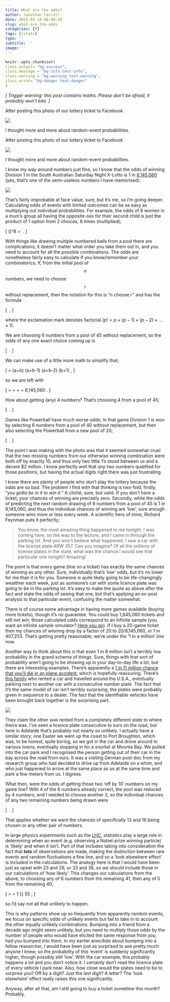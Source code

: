 ```yaml
---
title: What are the odds?
author: Jonathan Carroll
date: 2015-03-10 08:00:20
slug: what-are-the-odds
categories: [R]
tags: [rstats]
type: ''
subtitle: ''
image: ''
---
```


```r
knitr::opts_chunk$set(
class.output= "bg-success",
class.message = "bg-info text-info",
class.warning = "bg-warning text-warning",
class.error= "bg-danger text-danger"
)
```

_[ Trigger warning: this post contains maths. Please don't be afraid, it probably won't bite. ]_

After posting this photo of our lottery ticket to Facebook

![](http://jcarroll.com.au/wp-content/uploads/2015/03/soclose-300x166.jpg)

I thought more and more about random-event probabilities.

<!--more-->

After posting this photo of our lottery ticket to Facebook

![](http://jcarroll.com.au/wp-content/uploads/2015/03/soclose-300x166.jpg)

I thought more and more about random-event probabilities.

I know my way around numbers just fine, so I know that the odds of winning Division 1 in the South Australian Saturday Night X-Lotto is 1 in [8,145,060](https://tatts.com/salotteries/games/x-lotto) (yes, that's one of the semi-useless numbers I have memorised).

![](http://www.dawgpoundnation.com/wp-content/uploads/2014/12/post-26236-Han-Solo-never-tell-me-the-odd-Xg7f.gif)

That's fairly improbable at face value, sure, but it's me, so I'm going deeper. Calculating odds of events with limited outcomes can be as easy as multiplying out individual probabilities. For example, the odds of 8 women in a mum's group all having the opposite-sex for their second child is just the product of 1 option from 2 choices, 8 times (multiplied);

\[ \left(\frac{1}{2}\right)^8 = \frac{1}{256}\ . \]

With things like drawing multiple numbered balls from a pool there are complications; it doesn't matter what order you take them out in, and you need to account for all the possible combinations. The odds are nonetheless fairly easy to calculate if you know/remember your combinatorics; If, from the initial pool of $$n$$ numbers, we need to choose $$r$$ without replacement, then the notation for this is "n choose r" and has the formula

\[ \displaystyle{{n \choose r} = \frac{n!}{r!(n-r)!}}\ , \]

where the exclamation mark denotes factorial ($p! = p \times (p-1) \times (p-2) \times \ldots \times 1$).

We are choosing 6 numbers from a pool of 45 without replacement, so the odds of any one exact choice coming up is

\[ \displaystyle{{45 \choose 6} = \frac{45!}{6!\ 39!}}\ . \]

We can make use of a little more math to simplify that;

\[ \frac{(a+b)!}{b!} = (a+b) \times (a+b-1) \times (a+b-2) \times \ldots \times (b+1)\ , \]

so we are left with

\[ \frac{45!}{6!\ 39!} = \frac{(6+39)!}{6!\ 39!} = \frac{45 \times 44 \times 43 \times 42 \times 41 \times 40}{6 \times 5 \times 4 \times 3 \times 2 \times 1} = \frac{5864443200}{720} = 8,145,060\ . \]

How about getting (any) 4 numbers? That's choosing 4 from a pool of 45;

\[ \displaystyle{{45 \choose 4} = 148,995}\ . \]

Games like Powerball have much worse odds; In that game Division 1 is won by selecting 6 numbers from a pool of 40 without replacement, but then also selecting the Powerball from a new pool of 20;

\[ \displaystyle{{40 \choose 6} \times {20 \choose 1} = 76,767,600}\ . \]

The point I was making with the photo was that it seemed somewhat cruel that the two missing numbers from our otherwise winning combination were both off by exactly 10, and thus only two little 1's stood between us and a decent $2 million. I know perfectly well that <em>any</em> two numbers qualified for those positions, but having the actual digits right there was just frustrating.

I know there are plenty of people who don't play the lottery because the odds are so bad. The problem I find with that thinking is two-fold; firstly, "_you gotta be in it to win it._" A cliché, sure, but valid. If you don't have a ticket, your chances of winning are precisely zero. Secondly, while the odds of predicting the next random drawing of 6 numbers from a pool of 45 is 1 in 8,145,060, and thus the individual chances of winning are 'low', sure enough someone wins more or less every week. A scientific hero of mine, Richard Feynman puts it perfectly;

<blockquote>
You know, the most amazing thing happened to me tonight. I was coming here, on the way to the lecture, and I came in through the parking lot. And you won't believe what happened. I saw a car with the license plate ARW 357. Can you imagine? Of all the millions of license plates in the state, what was the chance I would see that particular one tonight? Amazing!
</blockquote>

The point is that every game (line on a ticket) has exactly the same chances of winning as any other. Sure, individually that's 'low' odds, but it's no lower for me than it is for you. Someone is quite likely going to be life-changingly wealthier each week, just as someone's car with some licence plate was going to be in the parking lot. It's easy to make the quote as above after the fact and state the odds of seeing that one, but that's applying an ex-post analysis to that particular event, confusing the matter somewhat.

There is of course some advantage in having more games available (buying more tickets), though it's no guarantee. You could buy 1,845,060 tickets and still not win; those calculated odds correspond to an infinite sample (you want an infinite sample simulator? [Here you go](http://gravy.azurewebsites.net/LotterySimulator/)). If I buy a 20-game ticket then my chances of winning drop by a factor of 20 to 20/8,145,060, or 1 in 407,253. That's getting pretty reasonable; we're under the '1 in a million' line now.

Another way to think about this is that even 1 in 8 million isn't a terribly low probability in the grand scheme of things. Sure, things with that sort of probability aren't going to be showing up in your day-to-day life a lot, but there are interesting examples. There's apparently a [1 in 11 million chance that you'll die in an plane accident](http://theweek.com/articles/462449/odds-are-11-million-1-that-youll-die-plane-crash), which is hopefully reassuring. There's [this family](http://www.reddit.com/r/AskReddit/comments/2loor3/what_is_the_most_statistically_unlikely_thing/clxkdba) who rented a car and travelled around the U.S.A., eventually parking next to another car with a consecutive number plate. The fact that it's the same model of car isn't terribly surprising; the plates were probably given in sequence to a dealer. The fact that the identifiable vehicles have been brought back together is the surprising part.

![](http://jcarroll.com.au/wp-content/uploads/2015/03/consecutive-300x224.jpg)

They claim the other was rented from a completely different state to where theirs was. I've seen a licence plate consecutive to ours on the road, but here in Adelaide that's probably not nearly so unlikely. I actually have a similar story; one Easter we went up the coast to Port Broughton, which was, to be honest, quite boring, so we got in the car and drove around to various towns, eventually stopping in for a snorkel at Moonta Bay. We pulled into the car park and I recognised the person getting out of their car in the bay across the road from ours. It was a visiting German post-doc from my research group who had decided to drive up from Adelaide on a whim, and who just happened to arrive at the same place as us at the same time and park a few meters from us. I digress.

What then, were the odds of getting those two 'off by 10' numbers on my game line? With 4 of the 6 numbers already correct, the pool was reduced by 4 numbers, and I needed to choose another 2, so the individual chances of any two remaining numbers being drawn were

\[ \displaystyle{{41 \choose 2} = 820}\ . \]

That applies whether we want the chances of specifically 13 and 16 being chosen or any other pair of numbers.

In large physics experiments such as the [LHC](http://home.web.cern.ch/topics/large-hadron-collider), statistics play a large role in determining when an event (e.g. observing a Nobel-prize winning particle) is 'likely' and when it isn't. Part of that includes taking into consideration the fact that **lots** of observations are made, making the distinction between rare events and random fluctuations a fine line, and so a 'look elsewhere effect' is included in the calculations. The analogy here is that I would have been just as upset with 23 and 26, or 33 and 36, so we should include those in our calculations of 'how likely'. This changes our calculations from the above, to choosing any of 6 numbers from the remaining 41, then any of 5 from the remaining 40;

\[ \frac{6}{41} \times \frac{5}{40} = \frac{30}{1640} = \frac{3}{164} \sim 1\ {\rm in}\ 55\ , \]

so I'd say not all that unlikely to happen.

This is why patterns show up so frequently from apparently random events; we focus on specific odds of unlikely events but fail to take in to account the other equally unlikely combinations. Bumping into a friend from a decade ago might seem unlikely, but you need to multiply those odds by the number of people who would have elicited the same response from you, had you bumped into them. In my earlier anecdote about bumping into a fellow researcher, I would have been just as surprised to see pretty much anyone I knew, so the probability of this 'event' is suddenly significantly higher, though possibly still 'low'. With the car example, this probably happens a lot and you don't notice it. I certainly don't read the licence plate of every vehicle I park near. Also, how close would the plates need to be to surprise you? Off by a digit? Just the last digit? A letter? The 'look elsewhere' effect really raises this one significantly.

Anyway, after all that, am I still going to buy a ticket sometime this month? Probably.

